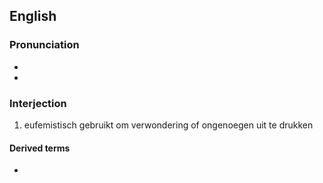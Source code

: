 {{also|Frick}}
==English==

===Pronunciation===
* {{IPA|en|/fɹɪk/}}
* {{rhymes|en|ɪk}}

===Interjection===
{{en-interj}}

# eufemistisch gebruikt om verwondering of ongenoegen uit te drukken

====Derived terms====
* {{l|en|fricking}}